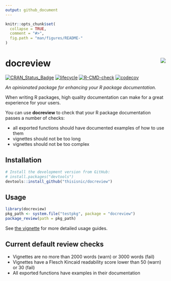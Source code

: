 ```yaml
---
output: github_document
---
```


<!-- README.md is generated from README.Rmd. Please edit that file -->

```r
knitr::opts_chunk$set(
  collapse = TRUE,
  comment = "#>",
  fig.path = "man/figures/README-"
)
```

# docreview <img src="man/figures/logo.svg" align="right" />

<!-- badges: start -->
[![CRAN_Status_Badge](https://www.r-pkg.org/badges/version/docreview)](https://cran.r-project.org/package=docreview)
[![lifecycle](https://img.shields.io/badge/lifecycle-experimental-orange.svg)](https://www.tidyverse.org/lifecycle/#experimental)
[![R-CMD-check](https://github.com/thisisnic/docreview/workflows/R-CMD-check/badge.svg)](https://github.com/thisisnic/docreview/actions?query=workflow%3AR-CMD-check)
[![codecov](https://codecov.io/gh/thisisnic/docreview/branch/main/graph/badge.svg)](https://codecov.io/gh/thisisnic/docreview)
<!-- badges: end -->

_An opinionated package for enhancing your R package documentation._

When writing R packages, high quality documentation can make for a great experience for your users.  

You can use __docreview__ to check that your R package documentation passes a number of checks:

* all exported functions should have documented examples of how to use them
* vignettes should not be too long
* vignettes should not be too complex

## Installation

```r
# Install the development version from GitHub:
# install.packages("devtools")
devtools::install_github("thisisnic/docreview")
```

## Usage

```r
library(docreview)
pkg_path <- system.file("testpkg", package = "docreview")
package_review(path = pkg_path)
```

See [the vignette](https://thisisnic.github.io/docreview/articles/docreview.html) for more detailed usage guides.

## Current default review checks
* Vignettes are no more than 2000 words (warn) or 3000 words (fail)
* Vignettes have a Flesch Kincaid readability score lower than 50 (warn) or 30 (fail)
* All exported functions have examples in their documentation
